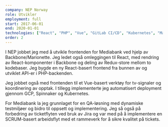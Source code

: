 ```yaml
---
company: NEP Norway
role: Utvikler
employment: full
start: 2017-06-01
end: 2020-01-01
technologies: ["React", "PHP", "Vue", "GitLab CI/CD", "Kubernetes", "Marionette"]
order: 2
---
```


I NEP jobbet jeg med å utvikle frontenden for Mediabank ved hjelp av Backbone/Marionette. Jeg ledet også omleggingen til React, med rendring av React-komponenter i Backbone og deling av Redux-store mellom to kodebaser. Jeg bygde en ny React-basert frontend fra bunnen av og utviklet API-er i PHP-backenden. 

Jeg jobbet også med frontenden til et Vue-basert verktøy for tv-signaler og koordinering av opptak. I tillegg implementerte jeg automatisert deployment gjennom GCP, Spinnaker og Kubernetes.

For Mediabank la jeg grunnlaget for en QA-løsning med dynamiske testmiljøer og bidro til oppsett og implementering. Jeg så også på forbedring av ticketflyten ved bruk av Jira og var med på å implementere en SCRUM-basert arbeidsflyt med et rammeverk for å sikre kvalitet på tickets.
